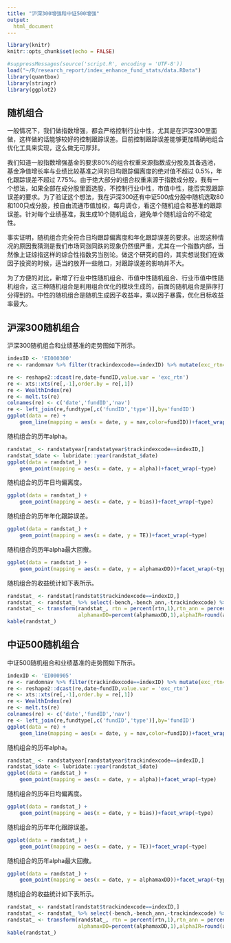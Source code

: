 ```yaml
---
title: "沪深300增强和中证500增强"
output: 
  html_document
---
```



```r
library(knitr)
knitr::opts_chunk$set(echo = FALSE)
```

```r
#suppressMessages(source('script.R', encoding = 'UTF-8'))
load("~/R/research_report/index_enhance_fund_stats/data.RData")
library(quantbox)
library(stringr)
library(ggplot2)
```


## 随机组合
一般情况下，我们做指数增强，都会严格控制行业中性，尤其是在沪深300里面做，这样做的话能够较好的控制跟踪误差。目前控制跟踪误差能够更加精确地组合优化工具来实现，这么做无可厚非。

我们知道一般指数增强基金的要求80%的组合权重来源指数成分股及其备选池，基金净值增长率与业绩比较基准之间的日均跟踪偏离度的绝对值不超过 0.5%，年化跟踪误差不超过 7.75%。由于绝大部分的组合权重来源于指数成分股，我有一个想法，如果全部在成分股里面选股，不控制行业中性，市值中性，能否实现跟踪误差的要求。为了验证这个想法，我在沪深300还有中证500成分股中随机选取80和100只成分股，按自由流通市值加权，每月调仓，看这个随机组合和基准的跟踪误差。针对每个业绩基准，我生成10个随机组合，避免单个随机组合的不稳定性。

事实证明，随机组合完全符合日均跟踪偏离度和年化跟踪误差的要求。出现这种情况的原因我猜测是我们市场同涨同跌的现象仍然很严重，尤其在一个指数内部，当然像上证综指这样的综合性指数另当别论。做这个研究的目的，其实想说我们在做因子投资的时候，适当的放开一些敞口，对跟踪误差的影响并不大。

为了方便的对比，新增了行业中性随机组合、市值中性随机组合、行业市值中性随机组合，这三种随机组合是利用组合优化的模块生成的，前面的随机组合是排序打分得到的。中性的随机组合是随机生成因子收益率，乘以因子暴露，优化目标收益率最大。


## 沪深300随机组合
沪深300随机组合和业绩基准的走势图如下所示。
```r
indexID <- 'EI000300'
re <- randomnav %>% filter(trackindexcode==indexID) %>% mutate(exc_rtn=nav_rtn-bmk_rtn)

re <- reshape2::dcast(re,date~fundID,value.var = 'exc_rtn')
re <- xts::xts(re[,-1],order.by = re[,1])
re <- WealthIndex(re)
re <- melt.ts(re)
colnames(re) <- c('date','fundID','nav')
re <- left_join(re,fundtype[,c('fundID','type')],by='fundID')
ggplot(data = re) + 
    geom_line(mapping = aes(x = date, y = nav,color=fundID))+facet_wrap(~type)+theme(legend.position="none")
```
     
     
随机组合的历年alpha。    

```r
randstat_ <- randstatyear[randstatyear$trackindexcode==indexID,]
randstat_$date <- lubridate::year(randstat_$date)
ggplot(data = randstat_) + 
    geom_point(mapping = aes(x = date, y = alpha))+facet_wrap(~type)
```
        

随机组合的历年日均偏离度。    

```r
ggplot(data = randstat_) + 
    geom_point(mapping = aes(x = date, y = bias))+facet_wrap(~type)
```
   

随机组合的历年年化跟踪误差。    

```r
ggplot(data = randstat_) + 
    geom_point(mapping = aes(x = date, y = TE))+facet_wrap(~type)
```

随机组合的历年alpha最大回撤。   

```r
ggplot(data = randstat_) + 
    geom_point(mapping = aes(x = date, y = alphamaxDD))+facet_wrap(~type)
```

   
随机组合的收益统计如下表所示。    

```r
randstat_ <- randstat[randstat$trackindexcode==indexID,]
randstat_ <- randstat_ %>% select(-bench,-bench_ann,-trackindexcode) %>% select(type,everything())
randstat_ <- transform(randstat_, rtn = percent(rtn,1),rtn_ann = percent(rtn_ann,1), alpha = percent(alpha,1),alpha_ann=percent(alpha_ann,1),bias=round(bias,4),TE=percent(TE,1),
                       alphamaxDD=percent(alphamaxDD,1),alphaIR=round(alphaIR,3),hitratio=percent(hitratio,0))
kable(randstat_)
```


## 中证500随机组合
中证500随机组合和业绩基准的走势图如下所示。
```r
indexID <- 'EI000905'
re <- randomnav %>% filter(trackindexcode==indexID) %>% mutate(exc_rtn=nav_rtn-bmk_rtn)
re <- reshape2::dcast(re,date~fundID,value.var = 'exc_rtn')
re <- xts::xts(re[,-1],order.by = re[,1])
re <- WealthIndex(re)
re <- melt.ts(re)
colnames(re) <- c('date','fundID','nav')
re <- left_join(re,fundtype[,c('fundID','type')],by='fundID')
ggplot(data = re) + 
    geom_line(mapping = aes(x = date, y = nav,color=fundID))+facet_wrap(~type)+theme(legend.position="none")
```
    
随机组合的历年alpha。   

```r
randstat_ <- randstatyear[randstatyear$trackindexcode==indexID,]
randstat_$date <- lubridate::year(randstat_$date)
ggplot(data = randstat_) + 
    geom_point(mapping = aes(x = date, y = alpha))+facet_wrap(~type)
```

      
随机组合的历年日均偏离度。   

```r
ggplot(data = randstat_) + 
    geom_point(mapping = aes(x = date, y = bias))+facet_wrap(~type)
```

     
随机组合的历年年化跟踪误差。    

```r
ggplot(data = randstat_) + 
    geom_point(mapping = aes(x = date, y = TE))+facet_wrap(~type)
```
    
    
随机组合的历年alpha最大回撤。    

```r
ggplot(data = randstat_) + 
    geom_point(mapping = aes(x = date, y = alphamaxDD))+facet_wrap(~type)
```

   
随机组合的收益统计如下表所示。    
   
```r
randstat_ <- randstat[randstat$trackindexcode==indexID,]
randstat_ <- randstat_ %>% select(-bench,-bench_ann,-trackindexcode) %>% select(type,everything())
randstat_ <- transform(randstat_, rtn = percent(rtn,1),rtn_ann = percent(rtn_ann,1), alpha = percent(alpha,1),alpha_ann=percent(alpha_ann,1),bias=round(bias,4),TE=percent(TE,1),
                       alphamaxDD=percent(alphamaxDD,1),alphaIR=round(alphaIR,3),hitratio=percent(hitratio,0))
kable(randstat_)
```

